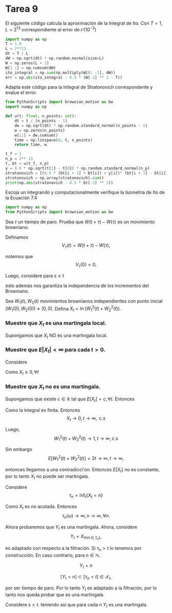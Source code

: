 # Tarea 9

::: {exr-1}
El siguiente código calcula la aproximación de la Integral de Ito. Con $T= 1$, $L=2^13$ correspondiente al error de $\mathcal{O}(10^{-3})$  

```python
import numpy as np
T = 1.0
L = 2**13
dt = T / L
dW = np.sqrt(dt) * np.random.normal(size=L)
W = np.zeros(L + 1)
W[1 :] = np.cumsum(dW)
ito_integral = np.sum(np.multiply(W[0: -1], dW))
err = np.abs(ito_integral - 0.5 * (W[-1] ** 2 - T))
```

Adapta este código para la Integral de Stratonovich correspondente y evalue el error. 
:::


```python
from PythonScripts import brownian_motion as bw
import numpy as np

def u(t: float, n_points: int):
    dt = t / (n_points - 1)
    dw = np.sqrt(dt) * np.random.standard_normal(n_points - 1)
    w = np.zeros(n_points)
    w[1:] = dw.cumsum()
    time = np.linspace(0, t, n_points)
    return time, w

t_f = 1
n_p = 2** 13
t, bt = u(t_f, n_p)
y = 0.5 * np.sqrt(t[1] - t[0]) * np.random.standard_normal(n_p)
stratonovich = [(0.5 * (bt[i + 1] + bt[i]) + y[i])* (bt[i + 1] - bt[i]) for i in range(n_p - 1)]
stratonovich = np.array(stratonovich).sum()
print(np.abs(stratonovich - 0.5 * bt[-1] ** 2))
```

::: {exr-2}
Escoja un integrando y computacionalmente verifique la Isometría de Ito de la Ecuación 7.4
:::

```python
import numpy as np
from PythonScripts import brownian_motion as bw

```


::: {exr-3}
Sea $\tau$ un tiempo de paro. Prueba que $W\left(t+\tau\right)-W\left(\tau\right)$
es un movimiento browniano. 
:::

Definamos 
$$
V_{\tau}\left(t\right)=W\left(t+\tau\right)-W\left(\tau\right),
$$

notemos que 
$$
V_{\tau}\left(0\right)=0,
$$

Luego, considere para $s\leq t$
\begin{align*}
V_{\tau}\left(t\right)-V_{\tau}\left(s\right) & =W\left(t+\tau\right)-W\left(\tau\right)-\left[W\left(s+\tau\right)-W\left(\tau\right)\right]\\
 & =W\left(t+\tau\right)-W\left(s+\tau\right)\sim N\left(0,t-s\right),
\end{align*}

esto además nos garantiza la independencia de los incrementos del
Browniano. 

::: {exr-1}
Sea $W_{1}\left(t\right),W_{2}\left(t\right)$ movimientos brownianos
independientes con punto inicial $\left(W_{1}\left(0\right),W_{2}\left(0\right)\right)\neq\left(0,0\right)$.
Defina $X_{t}=\ln\left(W_{1}^{2}\left(t\right)+W_{2}^{2}\left(t\right)\right).$
:::

### Muestre que $X_{t}$ es una martingala local.

Supongamos que $X_{t}$ NO es una martingala local. 

### Muestre que $E\left|X_{t}\right|<\infty$ para cada $t>0$.

Considere 
\begin{align*}
X_{t} & =\ln\left(W_{1}^{2}\left(t\right)+W_{2}^{2}\left(t\right)\right),\\
\exp\left(X_{t}\right) & =W_{1}^{2}\left(t\right)+W_{2}^{2}\left(t\right).
\end{align*}

\begin{align*}
E\left[\exp\left(X_{t}\right)\right] & =E\left[W_{1}^{2}\left(t\right)\right]+E\left[W_{2}^{2}\left(t\right)\right]\\
 & =2t,
\end{align*}

Como $X_{t}\geq0,\forall t$ 
\begin{align*}
X_{t} & \le\exp\left(X_{t}\right)\\
E\left[X_{t}\right] & \leq2t<\infty,\forall t
\end{align*}


### Muestre que $X_{t}$ no es una martingala.

Supongamos que existe $c\in\mathbb{R}$ tal que $E\left[X_{t}\right]=c,\forall t$.
Entonces 
\begin{align*}
E\left[\ln\left(W_{1}^{2}\left(t\right)+W_{2}^{2}\left(t\right)\right)\right] & =c\\
\int_{0}^{\infty}\ln\left(W_{1}^{2}\left(t\right)+W_{2}^{2}\left(t\right)\right)\mathrm{d}\mathcal{P} & =c,
\end{align*}

Como la integral es finita. Entonces 
$$
X_{t}\to0,t\to\infty,\text{ c.s}
$$

Luego, 
$$
W_{1}^{2}\left(t\right)+W_{2}^{2}\left(t\right)\to1,t\to\infty,\text{c.s}
$$

Sin embargo 
$$
E\left[W_{1}^{2}\left(t\right)+W_{2}^{2}\left(t\right)\right]=2t\to\infty,t\to\infty,
$$

entonces llegamos a una contradicci\'on. Entonces $E\left[X_{t}\right]$
no es constante, por lo tanto $X_{t}$ no puede ser martingala. 

Considere 
$$
\tau_{n}=\inf_{t}\left\{ X_{t}=n\right\} 
$$

Como $X_{t}$ es no acotada. Entonces 
$$
\tau_{n}\left(\omega\right)\to\infty,n\to\infty,\forall n.
$$

Ahora probaremos que $Y_t$ es una martingala. Ahora, considere 
$$
Y_{t}=X_{\min\left\{ t,\tau_{n}\right\} },
$$

es adaptado con respecto a la filtración. Si $\tau_{n}>t$ lo tenemos
por construcción. En caso contrario, para $n\in\mathbb{N}$. 

$$
Y_{t}=n
$$

$$
\left[Y_{t}=n\right]\subset\left[\tau_{n}<t\right]\in\mathcal{F}_{t},
$$

por ser tiempo de paro. Por lo tanto $Y_{t}$ es adaptado a la filtración,
por lo tanto nos queda probar que es una martingala. 

Considere $s<t$. 
\begin{align*}
E\left[Y_{t}\mid\mathcal{F}_{s}\right] & =E\left[X_{\min\left\{ t,\tau_{n}\right\} }\mid\mathcal{F}_{s}\right]\\
 & =E\left[X_{t}1_{[t<\tau_{n}]}\left(t\right)\mid\mathcal{F}_{s}\right]+E\left[X_{t}1_{\left[\tau_{n}\leq t\right]}\left(t\right)\mid\mathcal{F}_{s}\right]\\
 & =E\left[X_{s}1_{[s<\tau_{n}]}\left(t\right)\mid\mathcal{F}_{s}\right]+E\left[X_{\tau_{n}}1_{\left[\tau_{n}\leq t\right]}\left(t\right)\mid\mathcal{F}_{s}\right]\\
 & =X_{s}1_{[s<\tau_{n}]}\left(t\right)+X_{\tau_{n}}1_{\left[\tau_{n}\leq s\right]}\left(s\right)\\
 & =Y_{s},
\end{align*}
teniendo así que para cada $n$ $Y_{t}$ es una martingala. 

